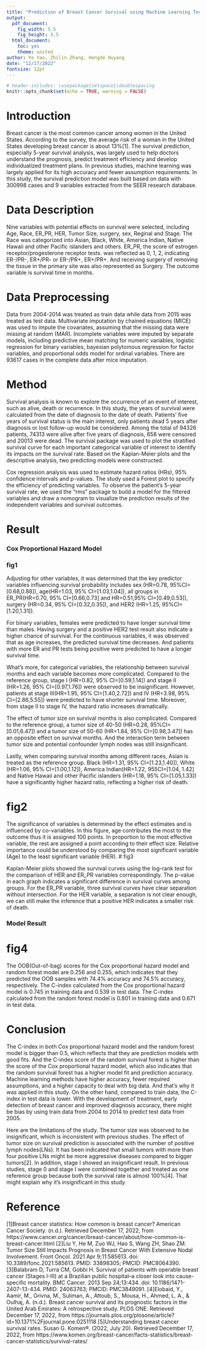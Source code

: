 ```yaml
---
title: "Prediction of Breast Cancer Survival using Machine Learning Techniques"
output:
  pdf_document:
    fig_width: 5.5
    fig_height: 3.5
  html_document:
    toc: yes
    theme: united
author: Ye Yao, Zhilin Zhang, Hengde Ouyang
date: "12/17/2022"
fontsize: 12pt
---
```


```r
# header-includes: \usepackage{setspace}\doublespacing
knitr::opts_chunk$set(echo = TRUE, warning = FALSE)
```

# Introduction

Breast cancer is the most common cancer among women in the United States. According to the survey, the average risk of a woman in the United States developing breast cancer is about 13%[1]. The survival prediction, especially 5-year survival analysis, was largely used to help doctors understand the prognosis, predict treatment efficiency and develop individualized treatment plans. In previous studies, machine learning was largely applied for its high accuracy and fewer assumption requirements. In this study, the survival prediction model was built based on data with 300998 cases and 9 variables extracted from the SEER research database. 

#  Data Description
Nine variables with potential effects on survival were selected, including Age, Race, ER_PR, HER, Tumor Size,  surgery, sex, Reginal and Stage. The Race was categorized into Asian, Black, White, America Indian, Native Hawaii and other Pacific islanders and others. ER_PR, the score of estrogen receptor/progesterone receptor tests. was reflected as 0, 1, 2, indicating ER-/PR-, ER+/PR- or ER-/PR+, ER+/PR+. And receiving surgery of removing the tissue in the primary site was also represented as Surgery. The outcome variable is survival time in months. 

# Data Preprocessing
Data from 2004-2014 was treated as train data while data from 2015 was treated as test data. Multivariate imputation by chained equations (MICE) was used to impute the covariates, assuming that the missing data were missing at random (MAR). Incomplete variables were imputed by separate models, including predictive mean matching for numeric variables, logistic regression for binary variables, bayesian polytomous regression for factor variables, and proportional odds model for ordinal variables. There are 93617 cases in the complete data after mice imputation. 

# Method 

Survival analysis is known to explore the occurrence of an event of interest, such as alive, death or recurrence. In this study,  the years of survival were calculated from the date of diagnosis to the date of death. Patients’ five years of survival status is the main interest, only patients dead 5 years after diagnosis or lost follow-up would be considered. Among the total of 94326 patients, 74313 were alive after five years of diagnosis, 658 were censored and 20013 were dead. The survival package was used to plot the stratified survival curve for each important categorical variable of interest to identify its impacts on the survival rate. Based on the Kaplan-Meier plots and the descriptive analysis, two predicting models were constructed.

Cox regression analysis was used to estimate hazard ratios (HRs), 95% confidence intervals and p-values. The study used a Forest plot to specify the efficiency of predicting variables. To observe the patient's 5-year survival rate, we used the "rms" package to build a model for the filtered variables and draw a nomogram to visualize the prediction results of the independent variables and survival outcomes. 

# Result

### Cox Proportional Hazard Model

### fig1

Adjusting for other variables, it was determined that the key predictor variables influencing survival probability includes sex (HR=0.78,  95%CI=[0.68,0.88]), age(HR=1.03, 95% CI=[1.03,1.04]), all groups in ER_PR(HR=0.70, 95% CI=[0.66,0.73] and HR=0.51,95% CI=[0.49,0.53]), surgery (HR=0.34, 95% CI=[0.32,0.35]),  and HER2 (HR=1.25, 95%CI=[1.20,1.31]). 

For binary variables, females were predicted to have longer survival time than males. Having surgery and a positive HER2 test result also indicate a higher chance of survival. For the continuous variables, it was observed that as age increases, the predicted survival time decreases. And patients with more ER and PR tests being positive were predicted to have a longer survival time. 

What’s more, for categorical variables, the relationship between survival months and each variable becomes more complicated. Compared to the reference group, stage I (HR=0.82, 95% CI=[0.59,1.14]) and  stage II (HR=1.26, 95% CI=[0.97,1.76]) were observed to be insignificant. However, patients at stage  III(HR=1.95, 95% CI=[1.40,2.72]) and IV (HR=3.98, 95% CI=[2.86,5.55]) were predicted to have shorter survival time. Moreover, from stage II to stage IV, the hazard ratio increases dramatically. 

The effect of tumor size on survival months is also complicated. Compared to the reference group, a tumor size of 40-50 (HR=0.28, 95%CI=[0.01,6.47]) and a tumor size of 50-60 (HR=1.84, 95% CI=[0.98,3.47]) has an opposite effect on survival months. And the interaction term between tumor size and potential confounder lymph nodes was still insignificant. 
 
Lastly, when comparing survival months among different races, Asian is treated as the reference group. Black (HR=1.31, 95% CI=[1.23,1.40]), White (HR=1.06, 95% CI=[1.00,1.12]), America Indian(HR=1.22, 955CI=[1.04, 1.42] and Native Hawaii and other Pacific islanders (HR=1.18, 95% CI=[1.05,1.33]) have a significantly higher hazard ratio, reflecting a higher risk of death.

# fig2

The significance of variables is determined by the effect estimates and is influenced by co-variables. In this figure, age contributes the most to the outcome thus it is assigned 100 points. In proportion to the most effective variable, the rest are assigned a point according to their effect size. Relative importance could be understood by comparing the most significant variable (Age) to the least significant variable (HER).
# fig3

Kaplan-Meier plots showed the survival curves using the log-rank test for the comparison of HER and ER_PR variables correspondingly. The p-value in each graph indicates a significant difference in survival curves among groups. For the ER_PR variable, three survival curves have clear separation without intersection. For the HER variable, a separation is not clear enough, we can still make the inference that a positive HER indicates a smaller risk of death.

### Model Result

# fig4

The OOB(Out-of-bag) scores for the Cox proportional hazard model and random forest model are 0.256 and 0.255, which indicates that they predicted the OOB samples with 74.4% accuracy and 74.5% accuracy, respectively. The C-index calculated from the Cox proportional hazard model is 0.745 in training data and 0.539 in test data. The C-index calculated from the random forest model is 0.801 in training data and 0.671 in test data.

# Conclusion

The C-index in both Cox proportional hazard model and the random forest model is bigger than 0.5, which reflects that they are prediction models with good fits. And the C-index score of the random survival forest is higher than the score of the Cox proportional hazard model, which also indicates that the random survival forest has a higher model fit and prediction accuracy. Machine learning methods have higher accuracy, fewer required assumptions,  and a higher capacity to deal with big data. And that’s why it was applied in this study. On the other hand, compared to train data, the C-index in test data is lower. With the development of treatment, early detection of breast cancer and improved diagnosis accuracy, there might be bias by using train data from 2004 to 2014 to predict test data from 2005.

Here are the limitations of the study. The tumor size was observed to be insignificant, which is inconsistent with previous studies. The effect of tumor size on survival prediction is associated with the number of positive lymph nodes(LNs). It has been indicated that small tumors with more than four positive LNs might be more aggressive diseases compared to bigger tumors[2]. In addition, stage I showed an insignificant result. In previous studies, stage 0 and stage I were combined together and treated as one reference group because both the survival rate is almost 100%[4]. That might explain why it’s insignificant in this study. 

# Reference

[1]Breast cancer statistics: How common is breast cancer? American Cancer Society. (n.d.). Retrieved December 17, 2022, from https://www.cancer.org/cancer/breast-cancer/about/how-common-is-breast-cancer.html 
[2]Liu Y, He M, Zuo WJ, Hao S, Wang ZH, Shao ZM. Tumor Size Still Impacts Prognosis in Breast Cancer With Extensive Nodal Involvement. Front Oncol. 2021 Apr 9;11:585613. doi: 10.3389/fonc.2021.585613. PMID: 33898305; PMCID: PMC8064390. 
[3]Balabram D, Turra CM, Gobbi H. Survival of patients with operable breast cancer (Stages I-III) at a Brazilian public hospital--a closer look into cause-specific mortality. BMC Cancer. 2013 Sep 24;13:434. doi: 10.1186/1471-2407-13-434. PMID: 24063763; PMCID: PMC3849091.
[4]Elobaid, Y., Aamir, M., Grivna, M., Suliman, A., Attoub, S., Mousa, H., Ahmed, L. A., & Oulhaj, A. (n.d.). Breast cancer survival and its prognostic factors in the United Arab Emirates: A retrospective study. PLOS ONE. Retrieved December 17, 2022, from https://journals.plos.org/plosone/article?id=10.1371%2Fjournal.pone.0251118 
[5]Understanding breast cancer survival rates. Susan G. Komen®. (2022, July 20). Retrieved December 17, 2022, from https://www.komen.org/breast-cancer/facts-statistics/breast-cancer-statistics/survival-rates/ 

